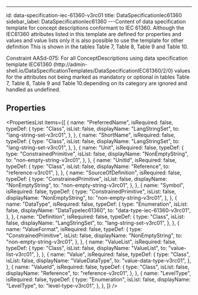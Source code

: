 ---

id: data-specification-iec-61360-v3rc01
title: DataSpecificationIec61360
sidebar_label: DataSpecificationIec61360
---Content of data specification template for concept descriptions conformant to
IEC 61360.
Although the IEC61360 attributes listed in this template are defined for properties
and values and value lists only it is also possible to use the template for other
definition This is shown in the tables Table 7, Table 8, Table 9 and Table 10.

<p>
  Constraint AASd-075: For all ConceptDescriptions using data specification
  template IEC61360
  (http://admin-shell.io/DataSpecificationTemplates/DataSpecificationIEC61360/2/0)
  values for the attributes not being marked as mandatory or optional in tables
  Table 7, Table 8, Table 9 and Table 10.depending on its category are ignored
  and handled as undefined.
</p>


## Properties

<PropertiesList
  items={[
    {
      name: "PreferredName",
      isRequired: false,
      typeDef: {
        type: "Class",
        isList: false,
        displayName: "LangStringSet",
        to: "lang-string-set-v3rc01",
      },
    },
    {
      name: "ShortName",
      isRequired: false,
      typeDef: {
        type: "Class",
        isList: false,
        displayName: "LangStringSet",
        to: "lang-string-set-v3rc01",
      },
    },
    {
      name: "Unit",
      isRequired: false,
      typeDef: {
        type: "ConstrainedPrimitive",
        isList: false,
        displayName: "NonEmptyString",
        to: "non-empty-string-v3rc01",
      },
    },
    {
      name: "UnitId",
      isRequired: false,
      typeDef: {
        type: "Class",
        isList: false,
        displayName: "Reference",
        to: "reference-v3rc01",
      },
    },
    {
      name: "SourceOfDefinition",
      isRequired: false,
      typeDef: {
        type: "ConstrainedPrimitive",
        isList: false,
        displayName: "NonEmptyString",
        to: "non-empty-string-v3rc01",
      },
    },
    {
      name: "Symbol",
      isRequired: false,
      typeDef: {
        type: "ConstrainedPrimitive",
        isList: false,
        displayName: "NonEmptyString",
        to: "non-empty-string-v3rc01",
      },
    },
    {
      name: "DataType",
      isRequired: false,
      typeDef: {
        type: "Enumeration",
        isList: false,
        displayName: "DataTypeIec61360",
        to: "data-type-iec-61360-v3rc01",
      },
    },
    {
      name: "Definition",
      isRequired: false,
      typeDef: {
        type: "Class",
        isList: false,
        displayName: "LangStringSet",
        to: "lang-string-set-v3rc01",
      },
    },
    {
      name: "ValueFormat",
      isRequired: false,
      typeDef: {
        type: "ConstrainedPrimitive",
        isList: false,
        displayName: "NonEmptyString",
        to: "non-empty-string-v3rc01",
      },
    },
    {
      name: "ValueList",
      isRequired: false,
      typeDef: {
        type: "Class",
        isList: false,
        displayName: "ValueList",
        to: "value-list-v3rc01",
      },
    },
    {
      name: "Value",
      isRequired: false,
      typeDef: {
        type: "Class",
        isList: false,
        displayName: "ValueDataType",
        to: "value-data-type-v3rc01",
      },
    },
    {
      name: "ValueId",
      isRequired: false,
      typeDef: {
        type: "Class",
        isList: false,
        displayName: "Reference",
        to: "reference-v3rc01",
      },
    },
    {
      name: "LevelType",
      isRequired: false,
      typeDef: {
        type: "Enumeration",
        isList: false,
        displayName: "LevelType",
        to: "level-type-v3rc01",
      },
    },
  ]}
/>
